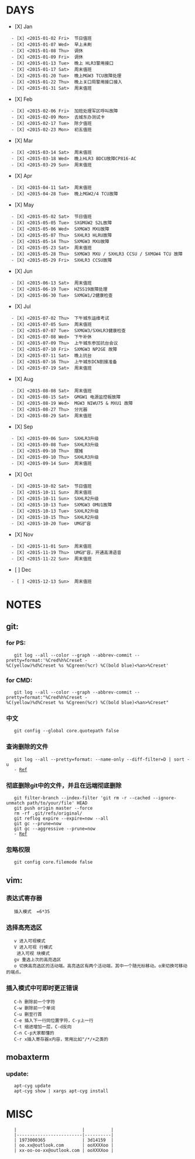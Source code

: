 ﻿= DAYS =
* [X] Jan
   - [X] <2015-01-02 Fri>  节日值班
   - [X] <2015-01-07 Wed>  早上未刷
   - [X] <2015-01-08 Thu>  调休
   - [X] <2015-01-09 Fri>  调休
   - [X] <2015-01-13 Tue>  晚上 HLR3警用接口
   - [X] <2015-01-17 Sat>  周末值班
   - [X] <2015-01-20 Tue>  晚上MGW3 TCU故障处理
   - [X] <2015-01-22 Thu>  晚上关口局警用接口接入
   - [X] <2015-01-31 Sat>  周末值班
* [X] Feb
   - [X] <2015-02-06 Fri>  加班处理军区呼叫故障
   - [X] <2015-02-09 Mon>  去城东办测试卡
   - [X] <2015-02-17 Tue>  除夕值班
   - [X] <2015-02-23 Mon>  初五值班
* [X] Mar
   - [X] <2015-03-14 Sat>  周末值班
   - [X] <2015-03-18 Wed>  晚上HLR3 BDCU故障CP816-AC
   - [X] <2015-03-29 Sun>  周末值班
* [X] Apr
   - [X] <2015-04-11 Sat>  周末值班
   - [X] <2015-04-28 Tue>  晚上MGW2/4 TCU故障
* [X] May
   - [X] <2015-05-02 Sat>  节日值班
   - [X] <2015-05-05 Tue>  SXGMGW2 S2L故障
   - [X] <2015-05-06 Wed>  SXMGW3 MXU故障
   - [X] <2015-05-07 Thu>  SXHLR3 HLRU故障
   - [X] <2015-05-14 Thu>  SXMGW3 MXU故障
   - [X] <2015-05-23 Sat>  周末值班
   - [X] <2015-05-28 Thu>  SXMGW3 MXU / SXHLR3 CCSU / SXMGW4 TCU 故障
   - [X] <2015-05-29 Fri>  SXHLR3 CCSU故障
* [X] Jun
   - [X] <2015-06-13 Sat>  周末值班
   - [X] <2015-06-19 Tue>  HZSS19故障处理
   - [X] <2015-06-30 Tue>  SXMGW1/2健康检查
* [X] Jul
   - [X] <2015-07-02 Thu>  下午城东运维考试
   - [X] <2015-07-05 Sun>  周末值班
   - [X] <2015-07-07 Tue>  SXMGW3/SXHLR3健康检查
   - [X] <2015-07-08 Wed>  下午补休
   - [X] <2015-07-09 Thu>  上午城东参加抗台会议
   - [X] <2015-07-10 Fri>  SXMGW3 NP2GE 故障
   - [X] <2015-07-11 Sat>  晚上抗台
   - [X] <2015-07-16 Thu>  上午城东DCN割接准备
   - [X] <2015-07-19 Sat>  周末值班
* [X] Aug
   - [X] <2015-08-08 Sat>  周末值班
   - [X] <2015-08-15 Sat>  GMGW1 电源监控板故障
   - [X] <2015-08-19 Wed>  MGW3 NIWU75 & MXU1 故障
   - [X] <2015-08-27 Thu>  分光器
   - [X] <2015-08-29 Sat>  周末值班
* [X] Sep
   - [X] <2015-09-06 Sun>  SXHLR3升级
   - [X] <2015-09-08 Tue>  SXHLR3升级
   - [X] <2015-09-10 Thu>  摆摊
   - [X] <2015-09-10 Thu>  SXHLR3升级
   - [X] <2015-09-14 Sun>  周末值班
* [X] Oct
   - [X] <2015-10-02 Sat>  节日值班
   - [X] <2015-10-11 Sun>  周末值班
   - [X] <2015-10-11 Sun>  SXHLR2升级
   - [X] <2015-10-13 Tue>  SXMGW3 OMU1故障
   - [X] <2015-10-13 Tue>  SXHLR2升级
   - [X] <2015-10-15 Thu>  SXHLR2升级
   - [X] <2015-10-20 Tue>  UMG扩容
* [X] Nov
   - [X] <2015-11-01 Sun>  周末值班
   - [X] <2015-11-19 Thu>  UMG扩容，开通高清语音
   - [X] <2015-11-22 Sun>  周末值班
* [ ] Dec
   - [ ] <2015-12-13 Sun>  周末值班


= NOTES =
== git: ==
=== for PS: ===
    git log --all --color --graph --abbrev-commit --pretty=format:'%Cred%h%Creset -%C(yellow)%d%Creset %s %Cgreen(%cr) %C(bold blue)<%an>%Creset'
=== for CMD: ===
    git log --all --color --graph --abbrev-commit --pretty=format:"%Cred%h%Creset -%C(yellow)%d%Creset %s %Cgreen(%cr) %C(bold blue)<%an>%Creset"
=== 中文 ===
    git config --global core.quotepath false
=== 查询删除的文件 ===
    git log --all --pretty=format: --name-only --diff-filter=D | sort -u
    - [[http://stackoverflow.com/questions/5245223/git-grep-to-find-files|Ref]]
=== 彻底删除git中的文件，并且在远端彻底删除 ===
    git filter-branch --index-filter 'git rm -r --cached --ignore-unmatch path/to/your/file' HEAD
    git push origin master --force
    rm -rf .git/refs/original/
    git reflog expire --expire=now --all
    git gc --prune=now
    git gc --aggressive --prune=now
    - [[http://dalibornasevic.com/posts/2-permanently-remove-files-and-folders-from-a-git-repository|Ref]]
=== 忽略权限 ===
    git config core.filemode false
== vim: ==
=== 表达式寄存器 ===
    插入模式  <C-r>=6*35<CR>
=== 选择高亮选区 ===
    v 进入可视模式
    V 进入可视 行模式
    <C-v> 进入可视 块模式
    gv 重选上次的高亮选区
    o 切换高亮选区的活动端。高亮选区有两个活动端，其中一个随光标移动。o来切换可移动的端点。
=== 插入模式中可即时更正错误 ===
    C-h 删除前一个字符
    C-w 删除前一个单词
    C-u 删至行首
    C-e 插入下一行同位置字符，C-y上一行
    C-t 缩进增加一层，C-d反向
    C-n C-p大家都懂的
    C-r x插入寄存器x内容，常用比如"/*/+之类的
== mobaxterm ==
=== update: ===
    apt-cyg update
    apt-cyg show | xargs apt-cyg install


= MISC =
    |                         |          |
    |-------------------------|----------|
    | 1973000365              | 3d14159  |
    | oo.xx@outlook.com       | ooXXXXoo |
    | xx-oo-oo-xx@outlook.com | ooXXXXoo |
